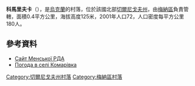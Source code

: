 {{coord|51|36|25|N|32|16|32|E|scale:100000|display=title}}

'''科馬里夫卡'''（{{lang-uk|Комарівка}}），是[[烏克蘭|烏克蘭]]的村落，位於該國北部[[切爾尼戈夫州|切爾尼戈夫州]]，由[[梅納區|梅納區]]負責管轄，面積0.4平方公里，海拔高度125米，2001年人口72，人口密度每平方公里180人。

==參考資料==
* [http://meadm.cg.gov.ua Сайт Менської РДА] {{Wayback|url=http://meadm.cg.gov.ua/ |date=20150817022824 }}
* [http://weather.in.ua/ua/chernigovskaja/11190 Погода в селі Комарівка] {{Wayback|url=http://weather.in.ua/ua/chernigovskaja/11190 |date=20111220092144 }}

[[Category:切爾尼戈夫州村落|Category:切爾尼戈夫州村落]]
[[Category:梅納區村落|Category:梅納區村落]]


{{Chernihiv-geo-stub}}